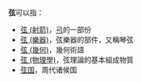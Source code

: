 '''弦'''可以指：
* [[弦_(射箭)|弦 (射箭)]]，[[弓|弓]]的一部份
* [[弦_(樂器)|弦 (樂器)]]，弦樂器的部件，又稱琴弦
* [[弦_(幾何)|弦 (幾何)]]，幾何術語
* [[弦_(物理學)|弦 (物理學)]]，弦理論的基本組成物質
* [[弦国|弦国]]，周代诸侯国
{{disambig|Cat=一字消歧義}}